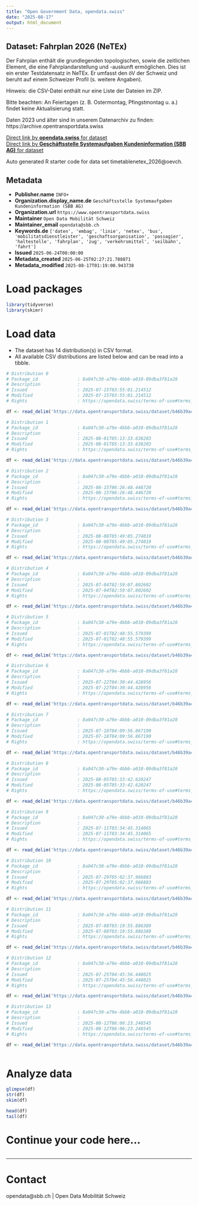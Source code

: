 ```yaml
---
title: "Open Government Data, opendata.swiss"
date: "2025-08-17"
output: html_document
---
```


## Dataset: Fahrplan 2026 (NeTEx)

Der Fahrplan enthält die grundlegenden topologischen, sowie die zeitlichen Element, die eine Fahrplandarstellung und -auskunft ermöglichen. Dies ist ein erster Testdatensatz in NeTEx. Er umfasst den öV der Schweiz und beruht auf einem Schweizer Profil (s. weitere Angaben).

Hinweis: die CSV-Datei enthält nur eine Liste der Dateien im ZIP.

Bitte beachten: An Feiertagen (z. B. Ostermontag, Pfingstmontag u. a.) findet keine Aktualisierung statt.

Daten 2023 und älter sind in unserem Datenarchiv zu finden: https://archive.opentransportdata.swiss

[Direct link by **opendata.swiss** for dataset](https://opendata.swiss/de/dataset/timetablenetex_2026)<br>
[Direct link by **Geschäftsstelle Systemaufgaben Kundeninformation (SBB AG)** for dataset](https://data.opentransportdata.swiss/dataset/timetablenetex_2026)

Auto generated R starter code for data set timetablenetex_2026@oevch.

## Metadata

- **Publisher.name** `INFO+`
- **Organization.display_name.de** `Geschäftsstelle Systemaufgaben Kundeninformation (SBB AG)`
- **Organization.url** `https://www.opentransportdata.swiss`
- **Maintainer** `Open Data Mobilität Schweiz`
- **Maintainer_email** `opendata@sbb.ch`
- **Keywords.de** `['daten', 'embag', 'linie', 'netex', 'bus', 'mobilitatsdienstleister', 'geschaftsorganisation', 'passagier', 'haltestelle', 'fahrplan', 'zug', 'verkehrsmittel', 'seilbahn', 'fahrt']`
- **Issued** `2025-06-24T00:00:00`
- **Metadata_created** `2025-06-25T02:27:21.788871`
- **Metadata_modified** `2025-08-17T01:19:00.943738`


# Load packages

```r

library(tidyverse)
library(skimr)

```

# Load data

-   The dataset has 14 distribution(s) in CSV format.
-   All available CSV distributions are listed below and can be read into a tibble.

```r

# Distribution 0
# Package_id               : 8a047c30-a79e-4bbb-a010-09dba3f81a28
# Description              : 
# Issued                   : 2025-07-15T03:55:01.214512
# Modified                 : 2025-07-15T03:55:01.214512
# Rights                   : https://opendata.swiss/terms-of-use#terms_by

df <- read_delim('https://data.opentransportdata.swiss/dataset/b46b39a4-1057-4478-8391-9bd0ff52aa58/resource/2cb4abd3-2536-492b-af27-e0b720ad1d03/download/prod_netex_tt_1.10_che_ski_2026_oev-schweiz_1_1_202507120507_readme.csv')

# Distribution 1
# Package_id               : 8a047c30-a79e-4bbb-a010-09dba3f81a28
# Description              : 
# Issued                   : 2025-08-01T05:13:33.638203
# Modified                 : 2025-08-01T05:13:33.638203
# Rights                   : https://opendata.swiss/terms-of-use#terms_by

df <- read_delim('https://data.opentransportdata.swiss/dataset/b46b39a4-1057-4478-8391-9bd0ff52aa58/resource/80055326-c2be-427e-8a3c-277e6dd38daf/download/prod_netex_tt_1.10_che_ski_2026_oev-schweiz_1_1_202507310607_readme.csv')

# Distribution 2
# Package_id               : 8a047c30-a79e-4bbb-a010-09dba3f81a28
# Description              : 
# Issued                   : 2025-08-15T06:26:48.446720
# Modified                 : 2025-08-15T06:26:48.446720
# Rights                   : https://opendata.swiss/terms-of-use#terms_by

df <- read_delim('https://data.opentransportdata.swiss/dataset/b46b39a4-1057-4478-8391-9bd0ff52aa58/resource/883ee01b-7ccd-43a9-87c5-49921cc6b496/download/prod_netex_tt_1.10_che_ski_2026_oev-schweiz_1_1_202508140708_readme.csv')

# Distribution 3
# Package_id               : 8a047c30-a79e-4bbb-a010-09dba3f81a28
# Description              : 
# Issued                   : 2025-08-08T05:49:05.274019
# Modified                 : 2025-08-08T05:49:05.274019
# Rights                   : https://opendata.swiss/terms-of-use#terms_by

df <- read_delim('https://data.opentransportdata.swiss/dataset/b46b39a4-1057-4478-8391-9bd0ff52aa58/resource/8659cfec-bc66-41d0-a680-ef9f7c264864/download/prod_netex_tt_1.10_che_ski_2026_oev-schweiz_1_1_202508071708_readme.csv')

# Distribution 4
# Package_id               : 8a047c30-a79e-4bbb-a010-09dba3f81a28
# Description              : 
# Issued                   : 2025-07-04T02:59:07.802602
# Modified                 : 2025-07-04T02:59:07.802602
# Rights                   : https://opendata.swiss/terms-of-use#terms_by

df <- read_delim('https://data.opentransportdata.swiss/dataset/b46b39a4-1057-4478-8391-9bd0ff52aa58/resource/af589dca-c869-4c07-9d84-fcf0f04f4c20/download/prod_netex_tt_1.10_che_ski_2026_oev-schweiz_1_1_202507031107_readme.csv')

# Distribution 5
# Package_id               : 8a047c30-a79e-4bbb-a010-09dba3f81a28
# Description              : 
# Issued                   : 2025-07-01T02:48:55.579399
# Modified                 : 2025-07-01T02:48:55.579399
# Rights                   : https://opendata.swiss/terms-of-use#terms_by

df <- read_delim('https://data.opentransportdata.swiss/dataset/b46b39a4-1057-4478-8391-9bd0ff52aa58/resource/3d39a6e7-007f-4f4f-8145-d1f2b788c5e2/download/prod_netex_tt_1.10_che_ski_2026_oev-schweiz_1_1_202506281106_readme.csv')

# Distribution 6
# Package_id               : 8a047c30-a79e-4bbb-a010-09dba3f81a28
# Description              : 
# Issued                   : 2025-07-22T04:30:44.428956
# Modified                 : 2025-07-22T04:30:44.428956
# Rights                   : https://opendata.swiss/terms-of-use#terms_by

df <- read_delim('https://data.opentransportdata.swiss/dataset/b46b39a4-1057-4478-8391-9bd0ff52aa58/resource/3f06a1a5-ab2b-40a9-a7b6-980db3874091/download/prod_netex_tt_1.10_che_ski_2026_oev-schweiz_1_1_202507190507_readme.csv')

# Distribution 7
# Package_id               : 8a047c30-a79e-4bbb-a010-09dba3f81a28
# Description              : 
# Issued                   : 2025-07-18T04:09:56.867190
# Modified                 : 2025-07-18T04:09:56.867190
# Rights                   : https://opendata.swiss/terms-of-use#terms_by

df <- read_delim('https://data.opentransportdata.swiss/dataset/b46b39a4-1057-4478-8391-9bd0ff52aa58/resource/ab40d2fb-340f-4e30-b736-98f35fced0d1/download/prod_netex_tt_1.10_che_ski_2026_oev-schweiz_1_1_202507170607_readme.csv')

# Distribution 8
# Package_id               : 8a047c30-a79e-4bbb-a010-09dba3f81a28
# Description              : 
# Issued                   : 2025-08-05T05:33:42.620247
# Modified                 : 2025-08-05T05:33:42.620247
# Rights                   : https://opendata.swiss/terms-of-use#terms_by

df <- read_delim('https://data.opentransportdata.swiss/dataset/b46b39a4-1057-4478-8391-9bd0ff52aa58/resource/d6e0893e-4cf5-4c8f-828e-49748753d67d/download/prod_netex_tt_1.10_che_ski_2026_oev-schweiz_1_1_202508020608_readme.csv')

# Distribution 9
# Package_id               : 8a047c30-a79e-4bbb-a010-09dba3f81a28
# Description              : 
# Issued                   : 2025-07-11T03:34:45.314065
# Modified                 : 2025-07-11T03:34:45.314065
# Rights                   : https://opendata.swiss/terms-of-use#terms_by

df <- read_delim('https://data.opentransportdata.swiss/dataset/b46b39a4-1057-4478-8391-9bd0ff52aa58/resource/87986591-a62a-47af-82de-6d573ec0b7eb/download/prod_netex_tt_1.10_che_ski_2026_oev-schweiz_1_1_202507101607_readme.csv')

# Distribution 10
# Package_id               : 8a047c30-a79e-4bbb-a010-09dba3f81a28
# Description              : 
# Issued                   : 2025-07-29T05:02:37.966883
# Modified                 : 2025-07-29T05:02:37.966883
# Rights                   : https://opendata.swiss/terms-of-use#terms_by

df <- read_delim('https://data.opentransportdata.swiss/dataset/b46b39a4-1057-4478-8391-9bd0ff52aa58/resource/ae32610f-2400-4baa-880c-afaa8b43912d/download/prod_netex_tt_1.10_che_ski_2026_oev-schweiz_1_1_202507260607_readme.csv')

# Distribution 11
# Package_id               : 8a047c30-a79e-4bbb-a010-09dba3f81a28
# Description              : 
# Issued                   : 2025-07-08T03:19:55.886389
# Modified                 : 2025-07-08T03:19:55.886389
# Rights                   : https://opendata.swiss/terms-of-use#terms_by

df <- read_delim('https://data.opentransportdata.swiss/dataset/b46b39a4-1057-4478-8391-9bd0ff52aa58/resource/210d0f72-fbc1-48dc-bafe-288bbee7e1c4/download/prod_netex_tt_1.10_che_ski_2026_oev-schweiz_1_1_202507050607_readme.csv')

# Distribution 12
# Package_id               : 8a047c30-a79e-4bbb-a010-09dba3f81a28
# Description              : 
# Issued                   : 2025-07-25T04:45:56.448025
# Modified                 : 2025-07-25T04:45:56.448025
# Rights                   : https://opendata.swiss/terms-of-use#terms_by

df <- read_delim('https://data.opentransportdata.swiss/dataset/b46b39a4-1057-4478-8391-9bd0ff52aa58/resource/4b3e0880-d961-42dc-aee4-3bd5a1f35f5f/download/prod_netex_tt_1.10_che_ski_2026_oev-schweiz_1_1_202507240607_readme.csv')

# Distribution 13
# Package_id               : 8a047c30-a79e-4bbb-a010-09dba3f81a28
# Description              : 
# Issued                   : 2025-08-12T06:06:23.248545
# Modified                 : 2025-08-12T06:06:23.248545
# Rights                   : https://opendata.swiss/terms-of-use#terms_by

df <- read_delim('https://data.opentransportdata.swiss/dataset/b46b39a4-1057-4478-8391-9bd0ff52aa58/resource/36a0bbc1-3210-44ed-8b2c-c8f0b74a08c2/download/prod_netex_tt_1.10_che_ski_2026_oev-schweiz_1_1_202508090708_readme.csv')



```

# Analyze data

```r

glimpse(df)
str(df)
skim(df)

head(df)
tail(df)

```

# Continue your code here...

```r

```

------------------------------------------------------------------------

# Contact

opendata@sbb.ch | Open Data Mobilität Schweiz
